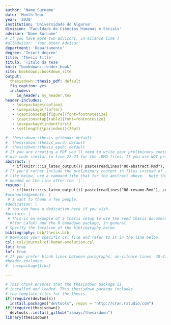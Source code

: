 ```yaml
---
author: 'Name Surname'
date: 'Month Year'
year: '2020'
institution: 'Universidade do Algarve'
division: 'Faculdade de Ciências Humanas e Sociais'
advisor: 'Name Surname'
# If you have more two advisors, un-silence line 7
#altadvisor: 'Your Other Advisor'
department: 'Departamento'
degree: 'Insert degree'
title: 'Thesis title'
titulo: 'Titulo da tese'
knit: "bookdown::render_book"
site: bookdown::bookdown_site
output: 
  thesisdown::thesis_pdf: default
  fig_caption: yes
  includes:
     in_header: my_header.tex
header-includes:
   - \usepackage{caption}
   - \usepackage{flafter}
   - \captionsetup[figure]{font=footnotesize}
   - \captionsetup[table]{font=footnotesize}
   - \usepackage{indentfirst}
   - \setlength{\parindent}{20pt}

#  thesisdown::thesis_gitbook: default
#  thesisdown::thesis_word: default
#  thesisdown::thesis_epub: default
# If you are creating a PDF you'll need to write your preliminary content (e.g., abstract, acknowledgements) here or
# use code similar to line 22-23 for the .RMD files. If you are NOT producing a PDF, you can delete or silence lines 21-32 in this YAML header.
abstract: |
  `r if(knitr:::is_latex_output()) paste(readLines("00-abstract.Rmd"), collapse = '\n  ')`
# If you'd rather include the preliminary content in files instead of inline
# like below, use a command like that for the abstract above.  Note that a tab is 
# needed on the line after the `|`.
resumo: |
  `r if(knitr:::is_latex_output()) paste(readLines("00-resumo.Rmd"), collapse = '\n  ')`
#acknowledgements: |
 # I want to thank a few people.
#dedication: |
 # You can have a dedication here if you wish. 
#preface: |
 # This is an example of a thesis setup to use the reed thesis document class
  #(for LaTeX) and the R bookdown package, in general.
# Specify the location of the bibliography below
bibliography: bib/thesis.bib
# Download your specific csl file and refer to it in the line below.
csl: csl/journal-of-human-evolution.csl
lot: true
lof: true
# If you prefer blank lines between paragraphs, un-silence lines  40-41 (this requires package tikz)
#header-includes:
#- \usepackage{tikz}

---
```


<!--
Above is the YAML (YAML Ain't Markup Language) header that includes a lot of metadata used to produce the document.  Be careful with spacing in this header!

If you'd prefer to not include a Dedication, for example, simply delete the section entirely, or silence (add #) them. 

If you have other LaTeX packages you would like to include, delete the # before header-includes and list the packages after hyphens on new lines.

If you'd like to include a comment that won't be produced in your resulting file enclose it in a block like this.

If you receive a duplicate label error after knitting, make sure to delete the index.Rmd file and then knit again.
-->

```r
# This chunk ensures that the thesisdown package is
# installed and loaded. This thesisdown package includes
# the template files for the thesis.
if(!require(devtools))
  install.packages("devtools", repos = "http://cran.rstudio.com")
if(!require(thesisdown))
  devtools::install_github("ismayc/thesisdown")
library(thesisdown)
```

<!-- On ordering the chapter files:
There are two options:
1. Name your chapter files in the order in which you want them to appear (e.g., 01-Inro, 02-Data, 03-Conclusions). 
2. Otherwise, you can specify the order in which they appear in the _bookdown.yml (for PDF only).

Do not include 00(two-hyphens)prelim.Rmd and 00-abstract.Rmd in the YAML file--they are handled in the YAML above differently for the PDF version.
-->

<!-- The {.unnumbered} option here means that the introduction will be "Chapter 0." You can also use {-} for no numbers
on chapters.
-->
